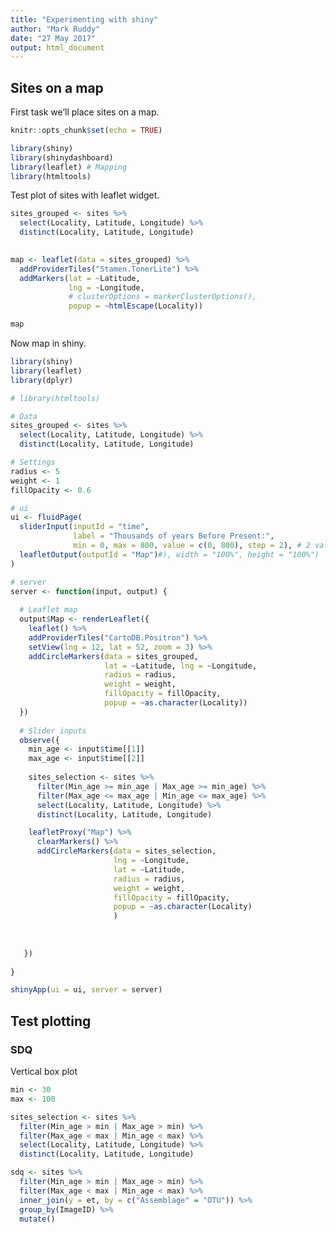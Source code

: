 ```yaml
---
title: "Experimenting with shiny"
author: "Mark Ruddy"
date: "27 May 2017"
output: html_document
---
```



## Sites on a map

First task we'll place sites on a map.


```r
knitr::opts_chunk$set(echo = TRUE)

library(shiny)
library(shinydashboard)
library(leaflet) # Mapping
library(htmltools)
```


Test plot of sites with leaflet widget.

```r

sites_grouped <- sites %>%
  select(Locality, Latitude, Longitude) %>%
  distinct(Locality, Latitude, Longitude)
  

map <- leaflet(data = sites_grouped) %>% 
  addProviderTiles("Stamen.TonerLite") %>% 
  addMarkers(lat = ~Latitude, 
             lng = ~Longitude,
             # clusterOptions = markerClusterOptions(),
             popup = ~htmlEscape(Locality))

map
```


Now map in shiny.

```r
library(shiny)
library(leaflet)
library(dplyr)

# library(htmltools)

# Data
sites_grouped <- sites %>%
  select(Locality, Latitude, Longitude) %>%
  distinct(Locality, Latitude, Longitude)

# Settings
radius <- 5
weight <- 1
fillOpacity <- 0.6

# ui
ui <- fluidPage(
  sliderInput(inputId = "time",
              label = "Thousands of years Before Present:",
              min = 0, max = 800, value = c(0, 800), step = 2), # 2 values for a range slider
  leafletOutput(outputId = "Map")#), width = "100%", height = "100%")
)

# server
server <- function(input, output) {
  
  # Leaflet map
  output$Map <- renderLeaflet({
    leaflet() %>%
    addProviderTiles("CartoDB.Positron") %>% 
    setView(lng = 12, lat = 52, zoom = 3) %>%
    addCircleMarkers(data = sites_grouped, 
                     lat = ~Latitude, lng = ~Longitude,
                     radius = radius,
                     weight = weight,
                     fillOpacity = fillOpacity,
                     popup = ~as.character(Locality))
  })
  
  # Slider inputs
  observe({
    min_age <- input$time[[1]]
    max_age <- input$time[[2]]
    
    sites_selection <- sites %>% 
      filter(Min_age >= min_age | Max_age >= min_age) %>% 
      filter(Max_age <= max_age | Min_age <= max_age) %>%
      select(Locality, Latitude, Longitude) %>%
      distinct(Locality, Latitude, Longitude)

    leafletProxy("Map") %>% 
      clearMarkers() %>% 
      addCircleMarkers(data = sites_selection,
                       lng = ~Longitude, 
                       lat = ~Latitude,
                       radius = radius,
                       weight = weight,
                       fillOpacity = fillOpacity,
                       popup = ~as.character(Locality)
                       )
    
    
    
   })
  
}

shinyApp(ui = ui, server = server)
```


## Test plotting

### SDQ

Vertical box plot

```r
min <- 30
max <- 100

sites_selection <- sites %>%
  filter(Min_age > min | Max_age > min) %>% 
  filter(Max_age < max | Min_age < max) %>%
  select(Locality, Latitude, Longitude) %>%
  distinct(Locality, Latitude, Longitude)

sdq <- sites %>%
  filter(Min_age > min | Max_age > min) %>% 
  filter(Max_age < max | Min_age < max) %>%
  inner_join(y = et, by = c("Assemblage" = "OTU")) %>%
  group_by(ImageID) %>%
  mutate()
  
  
```




